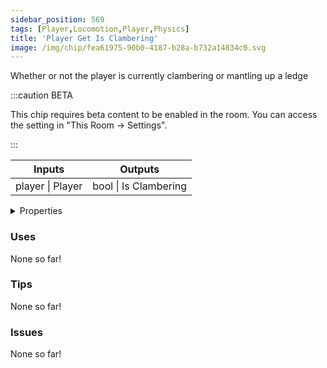 ```yaml
---
sidebar_position: 569
tags: [Player,Locomotion,Player,Physics]
title: 'Player Get Is Clambering'
image: /img/chip/fea61975-90b0-4187-b28a-b732a14834c0.svg
---
```


Whether or not the player is currently clambering or mantling up a ledge

:::caution BETA

This chip requires beta content to be enabled in the room. You can access the setting in "This Room -> Settings".

:::

<IChip uuid="fea61975-90b0-4187-b28a-b732a14834c0"/>

<table><thead><tr><th>Inputs</th><th>Outputs</th></tr></thead><tbody><tr><td>player | Player</td><td>bool | Is Clambering</td></tr></tbody></table>

<details>
  <summary>Properties</summary>
  <div>
    <div>
    <table>
      <tbody>
        <tr>
          <td>Is beta required?</td>
          <td>Yes</td>
        </tr>
        <tr>
          <td>Is chip a trolling risk?</td>
          <td>No</td>
        </tr>
        <tr>
          <td>Is chip a role assignment risk?</td>
          <td>No</td>
        </tr>
        <tr>
          <td>Chip UUID</td>
          <td>fea61975-90b0-4187-b28a-b732a14834c0</td>
        </tr>
        <tr>
          <td>Room availability</td>
          <td>Available everywhere</td>
        </tr>
      </tbody>
    </table>
    </div>
  </div>
</details>

### Uses

None so far!

### Tips

None so far!

### Issues

None so far!